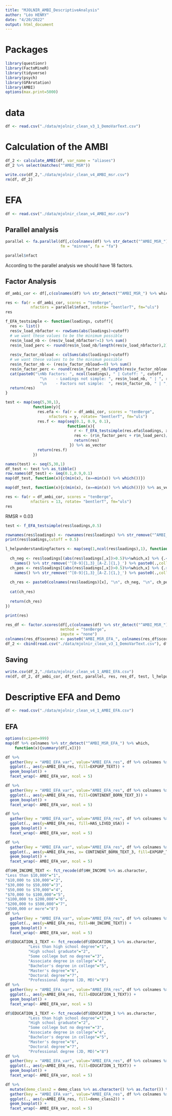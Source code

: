 ```yaml
---
title: "MJOLNIR_AMBI_DescriptiveAnalysis"
author: "Léo HENRY"
date: "4/20/2022"
output: html_document
---
```


# Packages

```r
library(questionr)
library(FactoMineR)
library(tidyverse)
library(psych)
library(GPArotation)
library(AMBI)
options(max.print=5000)
```

# data

```r
df <- read.csv("./data/mjolnir_clean_v3_1_DemoVarText.csv")
```


# Calculation of the AMBI


```r
df_2 <- calculate_AMBI(df, var_name = "aliases")
df_2 %>% select(matches("^AMBI_MSR"))
```


```r
write.csv(df_2,"./data/mjolnir_clean_v4_AMBI_msr.csv")
rm(df, df_2)
```

# EFA

```r
df <- read.csv("./data/mjolnir_clean_v4_AMBI_msr.csv")
```

## Parallel analysis

```r
parallel <- fa.parallel(df[,c(colnames(df) %>% str_detect("^AMBI_MSR_") %>% which)],
                        fm = "minres", fa = "fa")
```

```r
parallel$nfact
```


According to the parallel analysis we should have 18 factors.

## Factor Analysis

```r
df_ambi_cor <- df[,c(colnames(df) %>% str_detect("^AMBI_MSR_") %>% which)] %>% cor() 
```


```r
res <- fa(r = df_ambi_cor, scores = "tenBerge",
           nfactors = parallel$nfact, rotate= "bentlerT", fm="uls")
res
```

```r
f_EFA_testsimple <- function(loadings, cutoff){
  res <- list()
  res$v_load_nbfactor <- rowSums(abs(loadings)>cutoff)
  # we want these values to be the minimum possible
  res$n_load_nb <- (res$v_load_nbfactor!=1) %>% sum()
  res$n_load_perc <- round(res$n_load_nb/length(res$v_load_nbfactor),2)
  
  res$v_factor_nbload <- colSums(abs(loadings)>cutoff)
  # we want these values to be the minimum possible
  res$n_factor_nb <- (res$v_factor_nbload==0) %>% sum()
  res$n_factor_perc <- round(res$n_factor_nb/length(res$v_factor_nbload),2)
  cat(paste0("\nNb Factors: ", ncol(loadings), " | Cutoff: ", cutoff,
               "\n    - Loadings not simple: ", res$n_load_nb, " | ", res$n_load_perc,
               "\n    - Factors not simple:  ", res$n_factor_nb, " | ", res$n_factor_perc))
  return(res)
}
```

```r
test <- map(seq(5,30,1),
            function(y){
              res.efa <- fa(r = df_ambi_cor, scores = "tenBerge",
                   nfactors = y, rotate= "bentlerT", fm="uls")
              res.f <- map(seq(0.1, 0.9, 0.1),
                           function(x){
                              r <- f_EFA_testsimple(res.efa$loadings, x)
                              res <- (r$n_factor_perc + r$n_load_perc)/2
                              return(res)
                            }) %>% as_vector
              return(res.f)
            })
```


```r
names(test) <- seq(5,30,1)
df_test <- test %>% as_tibble()
row.names(df_test) <- seq(0.1,0.9,0.1)
map(df_test, function(x){c(min(x), (x==min(x)) %>% which())})
```

```r
map(df_test, function(x){c(min(x), (x==min(x)) %>% which())}) %>% as_vector %>% min()
```

```r
res <- fa(r = df_ambi_cor, scores = "tenBerge",
           nfactors = 13, rotate= "bentlerT", fm="uls")
res
```

RMSR = 0.03

```r
test <- f_EFA_testsimple(res$loadings,0.5)
```


```r
rownames(res$loadings) <- rownames(res$loadings) %>% str_remove("^AMBI_MSR_[0-9]{1,}_")
print(res$loadings,cutoff = 0.5)
```

```r

l_helpunderstandingfactors <- map(seq(1,ncol(res$loadings),1), function(x){
  
  ch_neg <- res$loadings[(abs(res$loadings[,x])>0.5)%>%which,x] %>% {.<0} %>% which() %>% 
    names() %>% str_remove('^[0-9]{1,3}_[A-Z.]{1,}_') %>% paste0(.,collapse = ", ") %>% paste0("    - Negative: ", .)
  ch_pos <- res$loadings[(abs(res$loadings[,x])>0.5)%>%which,x] %>% {.>0} %>% which() %>% 
    names() %>% str_remove('^[0-9]{1,3}_[A-Z.]{1,}_') %>% paste0(.,collapse = ", ") %>% paste0("    - Positive: ", .)
  
  ch_res <- paste0(colnames(res$loadings)[x], "\n", ch_neg, "\n", ch_pos, "\n", "\n")
  
  cat(ch_res)
  
  return(ch_res)
})

```


```r
print(res)
```

```r
res_df <- factor.scores(df[,c(colnames(df) %>% str_detect("^AMBI_MSR_") %>% which)], res, Phi = NULL,
                        method = "tenBerge",
                        impute = "none")
colnames(res_df$scores) <- paste0("AMBI_MSR_EFA_", colnames(res_df$scores))
df_2 <- cbind(read.csv("./data/mjolnir_clean_v3_1_DemoVarText.csv"), df, res_df$scores)
```

## Saving

```r
write.csv(df_2,"./data/mjolnir_clean_v4_1_AMBI_EFA.csv")
rm(df, df_2, df_ambi_cor, df_test, parallel, res, res_df, test, l_helpunderstandingfactors, f_EFA_testsimple)
```

# Descriptive EFA and Demo

```r
df <- read.csv("./data/mjolnir_clean_v4_1_AMBI_EFA.csv")
```

## EFA

```r
options(scipen=999)
map(df %>% colnames %>% str_detect("^AMBI_MSR_EFA_") %>% which,
    function(x){summary(df[,x])})
```

```r
df %>% 
  gather(key = "AMBI_EFA_var", value="AMBI_EFA_res", df %>% colnames %>% str_detect("^AMBI_MSR_EFA_") %>% which) %>%
  ggplot(., aes(y=AMBI_EFA_res, fill=EXPGRP_TEXT)) +
  geom_boxplot() +
  facet_wrap(~ AMBI_EFA_var, ncol = 5)
```

```r
df %>% 
  gather(key = "AMBI_EFA_var", value="AMBI_EFA_res", df %>% colnames %>% str_detect("^AMBI_MSR_EFA_") %>% which) %>%
  ggplot(., aes(y=AMBI_EFA_res, fill=CONTINENT_BORN_TEXT_3)) +
  geom_boxplot() +
  facet_wrap(~ AMBI_EFA_var, ncol = 5)
```

```r
df %>% 
  gather(key = "AMBI_EFA_var", value="AMBI_EFA_res", df %>% colnames %>% str_detect("^AMBI_MSR_EFA_") %>% which) %>%
  ggplot(., aes(y=AMBI_EFA_res, fill=HAS_LIVED_USA)) +
  geom_boxplot() +
  facet_wrap(~ AMBI_EFA_var, ncol = 5)
```

```r
df %>% 
  gather(key = "AMBI_EFA_var", value="AMBI_EFA_res", df %>% colnames %>% str_detect("^AMBI_MSR_EFA_") %>% which) %>%
  ggplot(., aes(y=AMBI_EFA_res, x= CONTINENT_BORN_TEXT_3, fill=EXPGRP_TEXT)) +
  geom_boxplot() +
  facet_wrap(~ AMBI_EFA_var, ncol = 5)
```

```r
df$HH_INCOME_TEXT <- fct_recode(df$HH_INCOME %>% as.character,
"Less than $10,000"="1",
"$10,000 to $30,000"="2",
"$30,000 to $50,000"="3",
"$50,000 to $70,000"="4",
"$70,000 to $100,000"="5",
"$100,000 to $200,000"="6",
"$200,000 to $500,000"="7",
"$500,000 or more"="8")
df %>% 
  gather(key = "AMBI_EFA_var", value="AMBI_EFA_res", df %>% colnames %>% str_detect("^AMBI_MSR_EFA_") %>% which) %>%
  ggplot(., aes(y=AMBI_EFA_res, fill=HH_INCOME_TEXT)) +
  geom_boxplot() +
  facet_wrap(~ AMBI_EFA_var, ncol = 5)
```

```r
df$EDUCATION_1_TEXT <- fct_recode(df$EDUCATION_1 %>% as.character,
          "Less than high school degree"="1",
          "High school graduate"="2",
          "Some college but no degree"="3",
          "Associate degree in college"="4",
          "Bachelor's degree in college"="5",
          "Master's degree"="6",
          "Doctoral degree"="7",
          "Professional degree (JD, MD)"="8")
df %>% 
  gather(key = "AMBI_EFA_var", value="AMBI_EFA_res", df %>% colnames %>% str_detect("^AMBI_MSR_EFA_") %>% which) %>%
  ggplot(., aes(y=AMBI_EFA_res, fill=EDUCATION_1_TEXT)) +
  geom_boxplot() +
  facet_wrap(~ AMBI_EFA_var, ncol = 5)
```

```r
df$EDUCATION_1_TEXT <- fct_recode(df$EDUCATION_1 %>% as.character,
          "Less than high school degree"="1",
          "High school graduate"="2",
          "Some college but no degree"="3",
          "Associate degree in college"="4",
          "Bachelor's degree in college"="5",
          "Master's degree"="6",
          "Doctoral degree"="7",
          "Professional degree (JD, MD)"="8")
df %>% 
  gather(key = "AMBI_EFA_var", value="AMBI_EFA_res", df %>% colnames %>% str_detect("^AMBI_MSR_EFA_") %>% which) %>%
  ggplot(., aes(y=AMBI_EFA_res, fill=EDUCATION_1_TEXT)) +
  geom_boxplot() +
  facet_wrap(~ AMBI_EFA_var, ncol = 5)
```


```r
df %>% 
  mutate(demo_class2 = demo_class %>% as.character() %>% as.factor()) %>%
  gather(key = "AMBI_EFA_var", value="AMBI_EFA_res", df %>% colnames %>% str_detect("^AMBI_MSR_EFA_") %>% which) %>%
  ggplot(., aes(y=AMBI_EFA_res, fill=demo_class2)) +
  geom_boxplot() +
  facet_wrap(~ AMBI_EFA_var, ncol = 5)
```


































